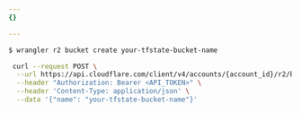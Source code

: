 ```yaml
---
{}

---
```



<Tabs syncKey="dashPlusAPI"> <TabItem label="Wrangler">

```sh
$ wrangler r2 bucket create your-tfstate-bucket-name
```

</TabItem> <TabItem label="API">

```bash
 curl --request POST \
  --url https://api.cloudflare.com/client/v4/accounts/{account_id}/r2/buckets \
  --header "Authorization: Bearer <API_TOKEN>" \
  --header 'Content-Type: application/json' \
  --data '{"name": "your-tfstate-bucket-name"}'
```

</TabItem> </Tabs>
